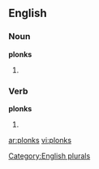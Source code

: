 
==English==

===Noun===
'''plonks'''

# {{plural of |[[plonk]]}}

===Verb===
'''plonks'''

# {{third-person singular of|[[plonk]]}}

[[Category:English plurals]]

[[ar:plonks]]
[[vi:plonks]]
